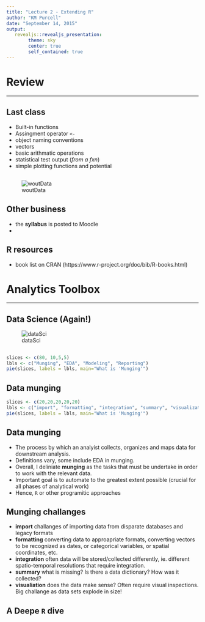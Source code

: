 ```yaml
---
title: "Lecture 2 - Extending R"
author: "KM Purcell"
date: "September 14, 2015"
output: 
   revealjs::revealjs_presentation:
        theme: sky
        center: true
        self_contained: true
---
```


# Review

---

## Last class

- Built-in functions
- Assingment operator `<-`
- object naming conventions
- vectors
- basic arithmatic operations
- statistical test output (*from a fxn*)
- simple plotting functions and potential


## 

![woutData](https://pbs.twimg.com/media/CO485g4WEAAr2Mm.png)


## Other business

- the **syllabus** is posted to Moodle
- 



## R resources

- book list on CRAN (https://www.r-project.org/doc/bib/R-books.html)



# Analytics Toolbox

---

## Data Science (Again!)

![dataSci](https://tarekamr.appspot.com/img/datas_venn2.png)


## 

```r

slices <- c(80, 10,5,5)
lbls <- c("Munging", "EDA", "Modeling", "Reporting")
pie(slices, labels = lbls, main="What is 'Munging'")
```

## Data munging


```r

slices <- c(20,20,20,20,20)
lbls <- c("import", "formatting", "integration", "summary", "visualization")
pie(slices, labels = lbls, main="What is 'Munging'")
```

## Data munging

- The process by which an analyist collects, organizes and maps data for downstream analysis.  
- Definitions vary, some include EDA in munging.
- Overall, I deliniate **munging** as the tasks that must be undertake in order to work with the relevant data.
- Important goal is to automate to the greatest extent possible (crucial for all phases of analytical work)
- Hence, `R` or other programitic approaches

## Munging challanges

- **import** challanges of importing data from disparate databases and legacy formats
- **formatting** converting data to approapriate formats, converting vectors to be recognized as dates, or categorical variables, or spatial coordinates, etc.
- **integration** often data will be stored/collected differently, ie. different spatio-temporal resolutions that require integration.
- **summary** what is missing? Is there a data dictionary? How was it collected?
- **visualiation** does the data make sense?  Often require visual inspections.  Big challange as data sets explode in size!


## A Deepe `R` dive







